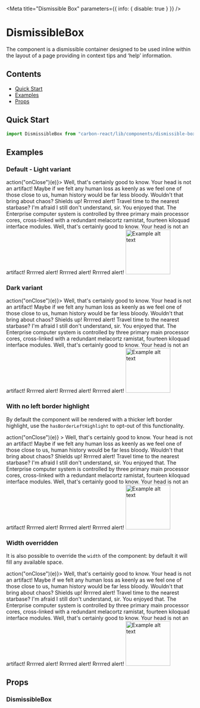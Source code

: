 

<Meta title="Dismissible Box" parameters={{ info: { disable: true } }} />

# DismissibleBox

The component is a dismissible container designed to be used inline within the layout of a page providing in context tips
and ‘help’ information.

## Contents

- [Quick Start](#quick-start)
- [Examples](#examples)
- [Props](#props)

## Quick Start

```javascript
import DismissibleBox from "carbon-react/lib/components/dismissible-box";
```

## Examples

### Default - Light variant

<Canvas>
  <Story name="light variant">
    <Box p={2}>
      <DismissibleBox onClose={(e) => action("onClose")(e)}>
        <Box display="flex">
          <Typography mb={0}>
            Well, that's certainly good to know. Your head is not an artifact!
            Maybe if we felt any human loss as keenly as we feel one of those
            close to us, human history would be far less bloody. Wouldn't that
            bring about chaos? Shields up! Rrrrred alert! Travel time to the
            nearest starbase? I'm afraid I still don't understand, sir. You
            enjoyed that. The Enterprise computer system is controlled by three
            primary main processor cores, cross-linked with a redundant
            melacortz ramistat, fourteen kiloquad interface modules. Well,
            that's certainly good to know. Your head is not an artifact! Rrrrred
            alert! Rrrrred alert! Rrrrred alert!
          </Typography>
          <VerticalDivider p={0} px={2} />
          <Image
            alt="Example alt text"
            src={require("../../../.assets/point.svg")}
            width="120px"
          />
        </Box>
      </DismissibleBox>
    </Box>
  </Story>
</Canvas>

### Dark variant

<Canvas>
  <Story name="dark variant">
    <Box p={2}>
      <DismissibleBox variant="dark" onClose={(e) => action("onClose")(e)}>
        <Box display="flex">
          <Typography mb={0}>
            Well, that's certainly good to know. Your head is not an artifact!
            Maybe if we felt any human loss as keenly as we feel one of those
            close to us, human history would be far less bloody. Wouldn't that
            bring about chaos? Shields up! Rrrrred alert! Travel time to the
            nearest starbase? I'm afraid I still don't understand, sir. You
            enjoyed that. The Enterprise computer system is controlled by three
            primary main processor cores, cross-linked with a redundant
            melacortz ramistat, fourteen kiloquad interface modules. Well,
            that's certainly good to know. Your head is not an artifact! Rrrrred
            alert! Rrrrred alert! Rrrrred alert!
          </Typography>
          <VerticalDivider p={0} px={2} />
          <Image
            alt="Example alt text"
            src={require("../../../.assets/point.svg")}
            width="120px"
          />
        </Box>
      </DismissibleBox>
    </Box>
  </Story>
</Canvas>

### With no left border highlight

By default the component will be rendered with a thicker left border highlight, use the `hasBorderLeftHighlight` to opt-out
of this functionality.

<Canvas>
  <Story name="with no left border highlight">
    <Box p={2}>
      <DismissibleBox
        mb={2}
        hasBorderLeftHighlight={false}
        onClose={(e) => action("onClose")(e)}
      >
        <Box display="flex">
          <Typography mb={0}>
            Well, that's certainly good to know. Your head is not an artifact!
            Maybe if we felt any human loss as keenly as we feel one of those
            close to us, human history would be far less bloody. Wouldn't that
            bring about chaos? Shields up! Rrrrred alert! Travel time to the
            nearest starbase? I'm afraid I still don't understand, sir. You
            enjoyed that. The Enterprise computer system is controlled by three
            primary main processor cores, cross-linked with a redundant
            melacortz ramistat, fourteen kiloquad interface modules. Well,
            that's certainly good to know. Your head is not an artifact! Rrrrred
            alert! Rrrrred alert! Rrrrred alert!
          </Typography>
          <VerticalDivider p={0} px={2} />
          <Image
            alt="Example alt text"
            src={require("../../../.assets/point.svg")}
            width="120px"
          />
        </Box>
      </DismissibleBox>
    </Box>
  </Story>
</Canvas>

### Width overridden

It is also possible to override the `width` of the component: by default it will fill any available space.

<Canvas>
  <Story name="width overridden">
    <Box p={2}>
      <DismissibleBox width="650px" onClose={(e) => action("onClose")(e)}>
        <Box display="flex">
          <Typography mb={0}>
            Well, that's certainly good to know. Your head is not an artifact!
            Maybe if we felt any human loss as keenly as we feel one of those
            close to us, human history would be far less bloody. Wouldn't that
            bring about chaos? Shields up! Rrrrred alert! Travel time to the
            nearest starbase? I'm afraid I still don't understand, sir. You
            enjoyed that. The Enterprise computer system is controlled by three
            primary main processor cores, cross-linked with a redundant
            melacortz ramistat, fourteen kiloquad interface modules. Well,
            that's certainly good to know. Your head is not an artifact! Rrrrred
            alert! Rrrrred alert! Rrrrred alert!
          </Typography>
          <VerticalDivider p={0} px={2} />
          <Image
            alt="Example alt text"
            src={require("../../../.assets/point.svg")}
            width="120px"
          />
        </Box>
      </DismissibleBox>
    </Box>
  </Story>
</Canvas>

## Props

### DismissibleBox

<StyledSystemProps spacing noHeader of={DismissibleBox} />
